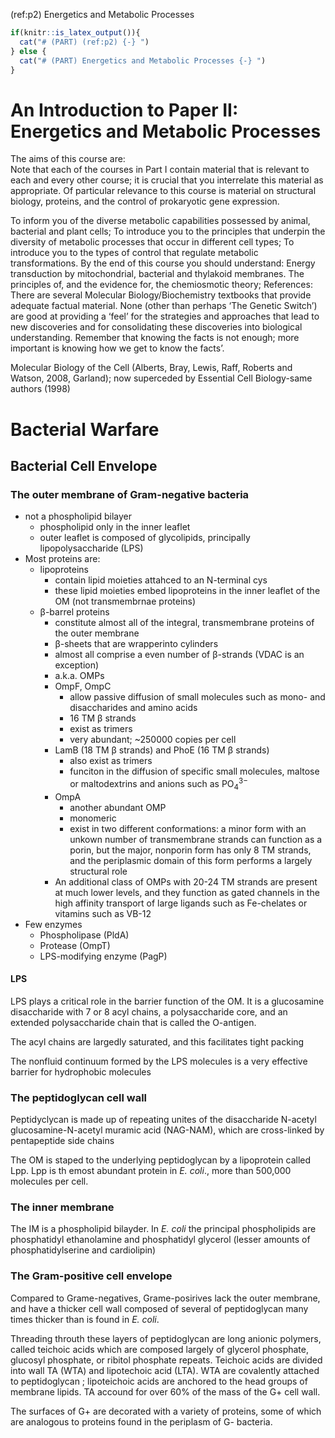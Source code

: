(ref:p2) Energetics and Metabolic Processes

```r
if(knitr::is_latex_output()){
  cat("# (PART) (ref:p2) {-} ")
} else {
  cat("# (PART) Energetics and Metabolic Processes {-} ")
}
```

# An Introduction to Paper II: Energetics and Metabolic Processes {#p2}

The aims of this course are:    
Note that each of the courses in Part I contain material that is relevant to each and every other course; it is crucial that you interrelate this material as appropriate. Of particular relevance to this course is material on structural biology, proteins, and the control of prokaryotic gene expression.

To inform you of the diverse metabolic capabilities possessed by animal, bacterial and plant cells;
To introduce you to the principles that underpin the diversity of metabolic processes that occur in different cell types;
To introduce you to the types of control that regulate metabolic transformations.
By the end of this course you should understand:
Energy transduction by mitochondrial, bacterial and thylakoid membranes. The principles of, and the evidence for, the chemiosmotic theory;
References:
There are several Molecular Biology/Biochemistry textbooks that provide adequate factual material. None (other than perhaps 'The Genetic Switch') are good at providing a 'feel' for the strategies and approaches that lead to new discoveries and for consolidating these discoveries into biological understanding. Remember that knowing the facts is not enough; more important is knowing how we get to know the facts'.

Molecular Biology of the Cell (Alberts, Bray, Lewis, Raff, Roberts and Watson, 2008, Garland); now superceded by Essential Cell Biology-same authors (1998)

# Bacterial Warfare {#bacterial-warfare}

## Bacterial Cell Envelope {#bacterial-cell-envelope}

### The outer membrane of Gram-negative bacteria

- not a phospholipid bilayer
    - phospholipid only in the inner leaflet
    - outer leaflet is composed of glycolipids, principally lipopolysaccharide (LPS)
- Most proteins are:
    - lipoproteins
        - contain lipid moieties attahced to an N-terminal cys
        - these lipid moieties embed lipoproteins in the inner leaflet of the OM (not transmembrnae proteins)
    - β-barrel proteins
        - constitute almost all of the integral, transmembrane proteins of the outer membrane
        - β-sheets that are wrapperinto cylinders
        - almost all comprise a even number of β-strands (VDAC is an exception)
        - a.k.a. OMPs
        - OmpF, OmpC
            - allow passive diffusion of small molecules such as mono- and disaccharides and amino acids
            - 16 TM β strands
            - exist as trimers
            - very abundant; ~250000 copies per cell
        - LamB (18 TM β strands) and PhoE (16 TM β strands) 
            - also exist as trimers
            - funciton in the diffusion of specific small molecules, maltose or maltodextrins and anions such as $\text{PO}_4^{3-}$
        - OmpA
            - another abundant OMP
            - monomeric
            - exist in two different conformations: a minor form with an unkown number of transmembrane strands can function as a porin, but the major, nonporin form has only 8 TM strands, and the periplasmic domain of this form performs a largely structural role
        - An additional class of OMPs with 20-24 TM strands are present at much lower levels, and they function as gated channels in the high affinity transport of large ligands such as Fe-chelates or vitamins such as VB-12
- Few enzymes
    - Phospholipase (PldA)
    - Protease (OmpT)
    - LPS-modifying enzyme (PagP)
    
#### LPS

LPS plays a critical role in the barrier function of the OM. It is a glucosamine disaccharide with 7 or 8 acyl chains, a polysaccharide core, and an extended polysaccharide chain that is called the O-antigen. 

The acyl chains are largedly saturated, and this facilitates tight packing 

The nonfluid continuum formed by the LPS molecules is a very effective barrier for hydrophobic molecules

### The peptidoglycan cell wall

Peptidyclycan is made up of repeating unites of the disaccharide N-acetyl glucosamine-N-acetyl muramic acid (NAG-NAM), which are cross-linked by pentapeptide side chains

The OM is staped to the underlying peptidoglycan by a lipoprotein called Lpp. Lpp is th emost abundant protein in *E. coli*., more than 500,000 molecules per cell.

### The inner membrane

The IM is a phospholipid bilayder. In *E. coli* the principal phospholipids are phosphatidyl ethanolamine and phosphatidyl glycerol (lesser amounts of phosphatidylserine and cardiolipin)

### The Gram-positive cell envelope

Compared to Grame-negatives, Grame-posirives lack the outer membrane, and have a thicker cell wall composed of several of peptidoglycan many times thicker than is found in *E. coli*.

Threading throuth these layers of peptidoglycan are long anionic polymers, called teichoic acids which are composed largely of glycerol phosphate, glucosyl phosphate, or ribitol phosphate repeats. Teichoic acids are divided into wall TA (WTA) and lipotechoic acid (LTA). WTA are covalently attached to peptidoglycan ; lipoteichoic acids are anchored to the head groups of membrane lipids. TA accound for over 60% of the mass of the G+ cell wall. 

The surfaces of G+ are decorated with a variety of proteins, some of which are analogous to proteins found in the periplasm of G- bacteria.

